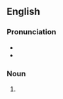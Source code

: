 {{also|méthylations}}

==English==

===Pronunciation===
* {{IPA|ˌmɛθəˈleɪʃənz|lang=en}}
* {{rhymes|eɪʃənz|lang=en}}

===Noun===
{{head|en|noun plural form}}

# {{plural of|methylation|lang=en}}